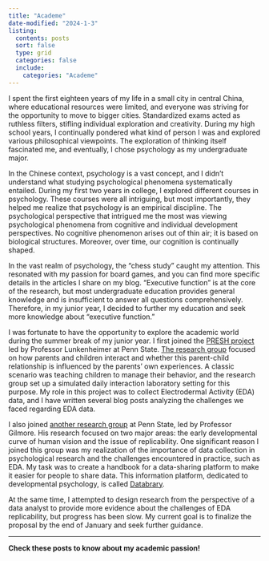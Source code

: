 ```yaml
---
title: "Academe"
date-modified: "2024-1-3"
listing:
  contents: posts
  sort: false
  type: grid
  categories: false
  include:
    categories: "Academe"
---
```


I spent the first eighteen years of my life in a small city in central China, where educational resources were limited, and everyone was striving for the opportunity to move to bigger cities. Standardized exams acted as ruthless filters, stifling individual exploration and creativity. During my high school years, I continually pondered what kind of person I was and explored various philosophical viewpoints. The exploration of thinking itself fascinated me, and eventually, I chose psychology as my undergraduate major.

In the Chinese context, psychology is a vast concept, and I didn't understand what studying psychological phenomena systematically entailed. During my first two years in college, I explored different courses in psychology. These courses were all intriguing, but most importantly, they helped me realize that psychology is an empirical discipline. The psychological perspective that intrigued me the most was viewing psychological phenomena from cognitive and individual development perspectives. No cognitive phenomenon arises out of thin air; it is based on biological structures. Moreover, over time, our cognition is continually shaped.

In the vast realm of psychology, the "chess study" caught my attention. This resonated with my passion for board games, and you can find more specific details in the articles I share on my blog. "Executive function" is at the core of the research, but most undergraduate education provides general knowledge and is insufficient to answer all questions comprehensively. Therefore, in my junior year, I decided to further my education and seek more knowledge about "executive function."

I was fortunate to have the opportunity to explore the academic world during the summer break of my junior year. I first joined the [PRESH project](https://csc.la.psu.edu/research/funded-research-projects/parent-regulation-engagement-stress-and-health-presh/) led by Professor Lunkenheimer at Penn State. [The research group](https://pcd.la.psu.edu/meet-the-team/) focused on how parents and children interact and whether this parent-child relationship is influenced by the parents' own experiences. A classic scenario was teaching children to manage their behavior, and the research group set up a simulated daily interaction laboratory setting for this purpose. My role in this project was to collect Electrodermal Activity (EDA) data, and I have written several blog posts analyzing the challenges we faced regarding EDA data.

I also joined [another research group](https://gilmore-lab.github.io) at Penn State, led by Professor Gilmore. His research focused on two major areas: the early developmental curve of human vision and the issue of replicability. One significant reason I joined this group was my realization of the importance of data collection in psychological research and the challenges encountered in practice, such as EDA. My task was to create a handbook for a data-sharing platform to make it easier for people to share data. This information platform, dedicated to developmental psychology, is called [Databrary](https://nyu.databrary.org).

At the same time, I attempted to design research from the perspective of a data analyst to provide more evidence about the challenges of EDA replicability, but progress has been slow. My current goal is to finalize the proposal by the end of January and seek further guidance.

---

**Check these posts to know about my academic passion!**
